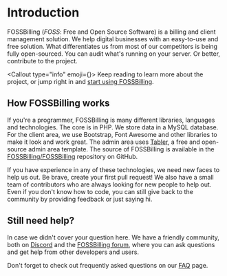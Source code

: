 
# Introduction

FOSSBilling (*FOSS*: Free and Open Source Software) is a billing and client management solution. We help digital businesses with an easy-to-use and free solution. What differentiates us from most of our competitors is being fully open-sourced. You can audit what's running on your server. Or better, contribute to the project.

<Callout type="info" emoji={<FAIcon icon="faScrewdriverWrench" />}>
    Keep reading to learn more about the project, or jump right in and [start using FOSSBilling](/docs/getting-started).
</Callout>

## How FOSSBilling works
If you're a programmer, FOSSBilling is many different libraries, languages and technologies. The core is in PHP. We store data in a MySQL database. For the client area, we use Bootstrap, Font Awesome and other libraries to make it look and work great. The admin area uses [Tabler](https://tabler.io), a free and open-source admin area template. The source of FOSSBilling is available in the [FOSSBilling/FOSSBilling](https://github.com/FOSSBilling/FOSSBilling) repository on GitHub.

If you have experience in any of these technologies, we need new faces to help us out. Be brave, create your first pull request! We also have a small team of contributors who are always looking for new people to help out. Even if you don't know how to code, you can still give back to the community by providing feedback or just saying hi.

## Still need help?
In case we didn't cover your question here. We have a friendly community, both on [Discord](https://fossbilling.org/discord) and the [FOSSBilling forum](https://forum.fossbilling.org), where you can ask questions and get help from other developers and users.

Don't forget to check out frequently asked questions on our [FAQ](/docs/faq) page.
